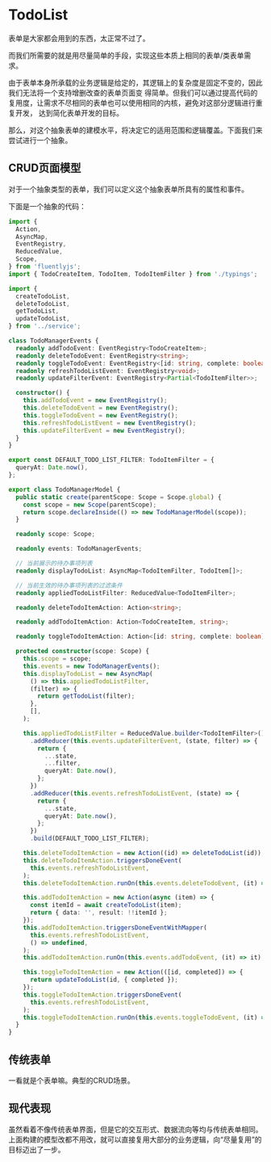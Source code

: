 
# TodoList

表单是大家都会用到的东西，太正常不过了。

而我们所需要的就是用尽量简单的手段，实现这些本质上相同的表单/类表单需求。

由于表单本身所承载的业务逻辑是给定的，其逻辑上的复杂度是固定不变的，因此我们无法将一个支持增删改查的表单页面变
得简单。但我们可以通过提高代码的复用度，让需求不尽相同的表单也可以使用相同的内核，避免对这部分逻辑进行重复开发，
达到简化表单开发的目标。

那么，对这个抽象表单的建模水平，将决定它的适用范围和逻辑覆盖。下面我们来尝试进行一个抽象。

## CRUD页面模型

对于一个抽象类型的表单，我们可以定义这个抽象表单所具有的属性和事件。


下面是一个抽象的代码：

```ts
import {
  Action,
  AsyncMap,
  EventRegistry,
  ReducedValue,
  Scope,
} from 'fluentlyjs';
import { TodoCreateItem, TodoItem, TodoItemFilter } from './typings';

import {
  createTodoList,
  deleteTodoList,
  getTodoList,
  updateTodoList,
} from '../service';

class TodoManagerEvents {
  readonly addTodoEvent: EventRegistry<TodoCreateItem>;
  readonly deleteTodoEvent: EventRegistry<string>;
  readonly toggleTodoEvent: EventRegistry<[id: string, complete: boolean]>;
  readonly refreshTodoListEvent: EventRegistry<void>;
  readonly updateFilterEvent: EventRegistry<Partial<TodoItemFilter>>;

  constructor() {
    this.addTodoEvent = new EventRegistry();
    this.deleteTodoEvent = new EventRegistry();
    this.toggleTodoEvent = new EventRegistry();
    this.refreshTodoListEvent = new EventRegistry();
    this.updateFilterEvent = new EventRegistry();
  }
}

export const DEFAULT_TODO_LIST_FILTER: TodoItemFilter = {
  queryAt: Date.now(),
};

export class TodoManagerModel {
  public static create(parentScope: Scope = Scope.global) {
    const scope = new Scope(parentScope);
    return scope.declareInside(() => new TodoManagerModel(scope));
  }

  readonly scope: Scope;

  readonly events: TodoManagerEvents;

  // 当前展示的待办事项列表
  readonly displayTodoList: AsyncMap<TodoItemFilter, TodoItem[]>;

  // 当前生效的待办事项列表的过滤条件
  readonly appliedTodoListFilter: ReducedValue<TodoItemFilter>;

  readonly deleteTodoItemAction: Action<string>;

  readonly addTodoItemAction: Action<TodoCreateItem, string>;

  readonly toggleTodoItemAction: Action<[id: string, complete: boolean]>;

  protected constructor(scope: Scope) {
    this.scope = scope;
    this.events = new TodoManagerEvents();
    this.displayTodoList = new AsyncMap(
      () => this.appliedTodoListFilter,
      (filter) => {
        return getTodoList(filter);
      },
      [],
    );

    this.appliedTodoListFilter = ReducedValue.builder<TodoItemFilter>()
      .addReducer(this.events.updateFilterEvent, (state, filter) => {
        return {
          ...state,
          ...filter,
          queryAt: Date.now(),
        };
      })
      .addReducer(this.events.refreshTodoListEvent, (state) => {
        return {
          ...state,
          queryAt: Date.now(),
        };
      })
      .build(DEFAULT_TODO_LIST_FILTER);

    this.deleteTodoItemAction = new Action((id) => deleteTodoList(id));
    this.deleteTodoItemAction.triggersDoneEvent(
      this.events.refreshTodoListEvent,
    );
    this.deleteTodoItemAction.runOn(this.events.deleteTodoEvent, (it) => it);

    this.addTodoItemAction = new Action(async (item) => {
      const itemId = await createTodoList(item);
      return { data: '', result: !!itemId };
    });
    this.addTodoItemAction.triggersDoneEventWithMapper(
      this.events.refreshTodoListEvent,
      () => undefined,
    );
    this.addTodoItemAction.runOn(this.events.addTodoEvent, (it) => it);

    this.toggleTodoItemAction = new Action(([id, completed]) => {
      return updateTodoList(id, { completed });
    });
    this.toggleTodoItemAction.triggersDoneEvent(
      this.events.refreshTodoListEvent,
    );
    this.toggleTodoItemAction.runOn(this.events.toggleTodoEvent, (it) => it);
  }
}

```

## 传统表单

一看就是个表单嘛。典型的CRUD场景。

<FormDemoClassic />

## 现代表现

虽然看着不像传统表单界面，但是它的交互形式、数据流向等均与传统表单相同。上面构建的模型改都不用改，就可以直接复用大部分的业务逻辑，向“尽量复用”的目标迈出了一步。

<FormDemoModern />
